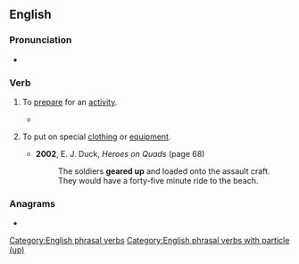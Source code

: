==English==

===Pronunciation===
* {{audio|en|en-au-gear up.ogg|Audio (AU)}}

===Verb===
{{en-verb|*}}

# {{lb|en|intransitive|idiomatic}} To [[prepare]] for an [[activity]].
#: {{ux|en|The hardware store is '''gearing up''' for spring in February with garden supplies and seeds.}}
#* {{quote-journal|en|date=2021 June 2|author=Stefanie Foster|title=Network News: £80m upgrades and renewals on Bank Holiday|journal=RAIL|issue=932|page=23|text=As this issue of ''RAIL'' went to press, NR was '''gearing up''' to deliver a further £80m of upgrades over the Late May Bank Holiday (May 29-31), across 620 projects.}}
# {{lb|en|intransitive|idiomatic}} To put on special [[clothing]] or [[equipment]].
#* '''2002''', E. J. Duck, ''Heroes on Quads'' (page 68)
#*: The soldiers '''geared up''' and loaded onto the assault craft. They would have a forty-five minute ride to the beach.

===Anagrams===
* {{anagrams|en|a=aegpru|Prague|upgear}}

[[Category:English phrasal verbs]]
[[Category:English phrasal verbs with particle (up)]]